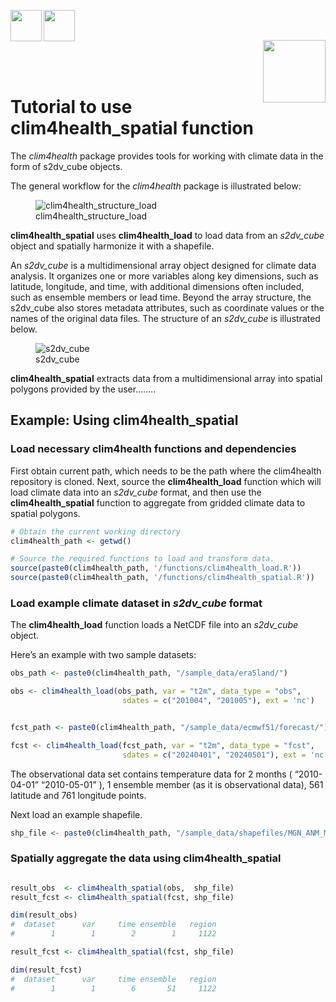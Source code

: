 <img src='figures/general/logo_harmonize.png' align="left" height="50" /></a>
<img src='figures/general/logo_bsc.png' align="left" height="50" /></a>

<br>
<br>

<img src='figures/general/logo_clim4health.svg' align="right" height="100" /></a>

<br>
<br>
<br>


# Tutorial to use clim4health_spatial function 

The *clim4health* package provides tools for working with climate data in the form of s2dv_cube objects.

The general workflow for the *clim4health* package is illustrated below:
<br>

![clim4health_structure_load](./figures/clim4health_table/clim4health_structure_table.jpg)


**clim4health_spatial** uses **clim4health_load** to load data from an *s2dv_cube* object 
and spatially harmonize it with a shapefile. 

An *s2dv_cube* is a multidimensional array object designed for climate data analysis.
It organizes one or more variables along key dimensions, such as latitude, longitude,
 and time, with additional dimensions often included, such as ensemble members or
  lead time. Beyond the array structure, the s2dv_cube also stores metadata attributes,
   such as coordinate values or the names of the original data files. The structure 
   of an *s2dv_cube* is illustrated below. 

![s2dv_cube](./figures/general/s2dv_cube.png)


**clim4health_spatial** extracts data from a multidimensional array into
spatial polygons provided by the user........


## Example: Using **clim4health_spatial**


### Load necessary **clim4health** functions and dependencies

First obtain current path, which needs to be the path where the clim4health repository is cloned. 
Next, source the **clim4health_load** function which will load climate data into 
an *s2dv_cube* format, and then use the **clim4health_spatial** function to
aggregate from gridded climate data to spatial polygons.

```R
# Obtain the current working directory
clim4health_path <- getwd()

# Source the required functions to load and transform data.
source(paste0(clim4health_path, '/functions/clim4health_load.R'))
source(paste0(clim4health_path, '/functions/clim4health_spatial.R'))
```

### Load example climate dataset in *s2dv_cube* format

The **clim4health_load** function loads a NetCDF file into an *s2dv_cube* object.

Here's an example with two sample datasets:

```r
obs_path <- paste0(clim4health_path, "/sample_data/era5land/")

obs <- clim4health_load(obs_path, var = "t2m", data_type = "obs",
                         sdates = c("201004", "201005"), ext = 'nc')


fcst_path <- paste0(clim4health_path, "/sample_data/ecmwf51/forecast/")

fcst <- clim4health_load(fcst_path, var = "t2m", data_type = "fcst",
                         sdates = c("20240401", "20240501"), ext = 'nc')
```

The observational data set contains temperature data for 2 months ( "2010-04-01" "2010-05-01" ), 
1 ensemble member (as it is observational data), 561 latitude and 761 longitude points.

Next load an example shapefile.

```r
shp_file <- paste0(clim4health_path, "/sample_data/shapefiles/MGN_ANM_MPIOS.shp")

```

### Spatially aggregate the data using **clim4health_spatial**

```r

result_obs  <- clim4health_spatial(obs,  shp_file)
result_fcst <- clim4health_spatial(fcst, shp_file)

dim(result_obs)
#  dataset      var     time ensemble   region
#        1        1        2        1     1122

result_fcst <- clim4health_spatial(fcst, shp_file)

dim(result_fcst)
#  dataset      var     time ensemble   region 
#        1        1        6       51     1122 

```
